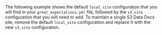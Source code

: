 
The following example shows the default `local_site` configuration that you will find in your `great_expectations.yml` file, followed by the `s3_site` configuration that you will need to add. To maintain a single S3 Data Docs site, remove the default `local_site` configuration and replace it with the new `s3_site` configuration.

```python title="Python" name="docs/docusaurus/docs/snippets/aws_cloud_storage_pandas.py add_data_docs_store"
```